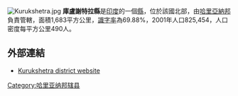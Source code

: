[[Image:Kurukshetra.jpg|thumb]]
'''庫盧謝特拉縣'''是[[印度|印度]]的一個[[縣|縣]]，位於該國北部，由[[哈里亞納邦|哈里亞納邦]]負責管轄，面積1,683平方公里，[[識字率|識字率]]為69.88%，2001年人口825,454，人口密度每平方公里490人。

==外部連結==
* [http://kurukshetra.gov.in/ Kurukshetra district website] {{Wayback|url=http://kurukshetra.gov.in/ |date=20131019042040 }}

{{coord|29|58|12|N|76|51|00|E|region:IN-HR_type:adm2nd_source:kolossus-nowiki|display=title}}

{{哈里亚纳邦行政区划小作品}}
[[Category:哈里亚纳邦辖县|Category:哈里亚纳邦辖县]]